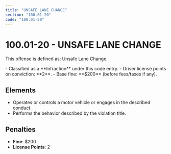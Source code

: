 ```yaml
---
title: "UNSAFE LANE CHANGE"
section: "100.01-20"
code: "100.01-20"
---
```





# 100.01-20 - UNSAFE LANE CHANGE

This offense is defined as: Unsafe Lane Change.

<Aside type="tip" title="Charge Type: Infraction">
- Classified as a **Infraction** under this code entry.
- Driver license points on conviction: **2**.
- Base fine: **$200** (before fees/taxes if any).
</Aside>

## Elements
- Operates or controls a motor vehicle or engages in the described conduct.
- Performs the behavior described by the violation title.

## Penalties
- **Fine**: $200
- **License Points**: 2

